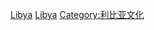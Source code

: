 {{Commons cat|Languages of Libya}}

[[Category:各国语言|Libya]]
[[Category:非洲语言|Libya]]
[[Category:利比亚文化|Category:利比亚文化]]